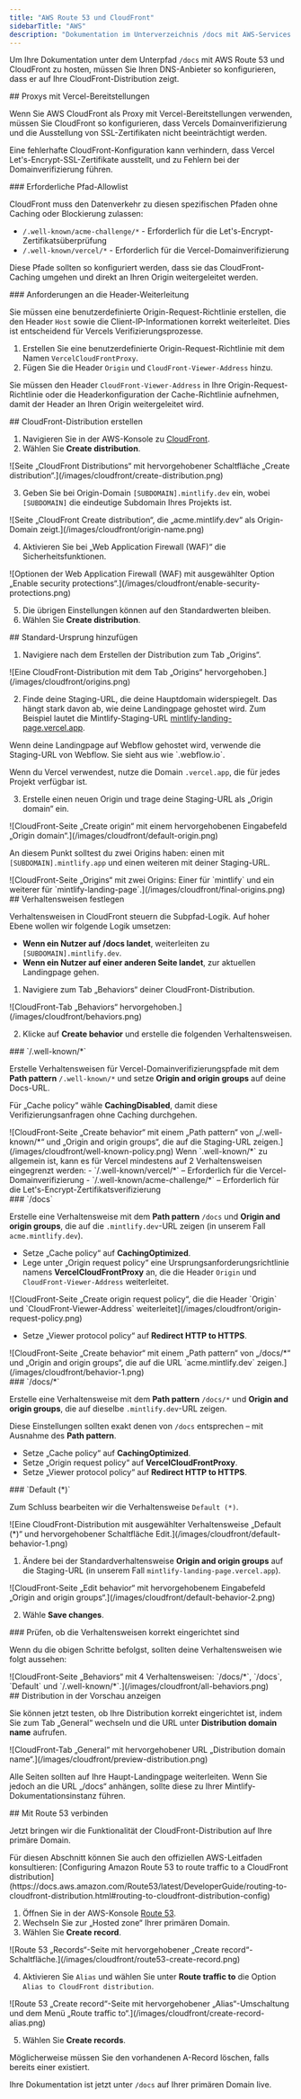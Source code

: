 ```yaml
---
title: "AWS Route 53 und CloudFront"
sidebarTitle: "AWS"
description: "Dokumentation im Unterverzeichnis /docs mit AWS-Services hosten"
---
```



Um Ihre Dokumentation unter dem Unterpfad `/docs` mit AWS Route 53 und CloudFront zu hosten, müssen Sie Ihren DNS-Anbieter so konfigurieren, dass er auf Ihre CloudFront-Distribution zeigt.

<div id="proxies-with-vercel-deployments">
  ## Proxys mit Vercel-Bereitstellungen
</div>

Wenn Sie AWS CloudFront als Proxy mit Vercel-Bereitstellungen verwenden, müssen Sie CloudFront so konfigurieren, dass Vercels Domainverifizierung und die Ausstellung von SSL-Zertifikaten nicht beeinträchtigt werden.

Eine fehlerhafte CloudFront-Konfiguration kann verhindern, dass Vercel Let's-Encrypt-SSL-Zertifikate ausstellt, und zu Fehlern bei der Domainverifizierung führen.

<div id="required-path-allowlist">
  ### Erforderliche Pfad-Allowlist
</div>

CloudFront muss den Datenverkehr zu diesen spezifischen Pfaden ohne Caching oder Blockierung zulassen:

- `/.well-known/acme-challenge/*` - Erforderlich für die Let's-Encrypt-Zertifikatsüberprüfung
- `/.well-known/vercel/*` - Erforderlich für die Vercel-Domainverifizierung

Diese Pfade sollten so konfiguriert werden, dass sie das CloudFront-Caching umgehen und direkt an Ihren Origin weitergeleitet werden.

<div id="header-forwarding-requirements">
  ### Anforderungen an die Header-Weiterleitung
</div>

Sie müssen eine benutzerdefinierte Origin-Request-Richtlinie erstellen, die den Header `Host` sowie die Client-IP-Informationen korrekt weiterleitet. Dies ist entscheidend für Vercels Verifizierungsprozesse.

1. Erstellen Sie eine benutzerdefinierte Origin-Request-Richtlinie mit dem Namen `VercelCloudFrontProxy`.
2. Fügen Sie die Header `Origin` und `CloudFront-Viewer-Address` hinzu.

Sie müssen den Header `CloudFront-Viewer-Address` in Ihre Origin-Request-Richtlinie oder die Headerkonfiguration der Cache-Richtlinie aufnehmen, damit der Header an Ihren Origin weitergeleitet wird.

<div id="create-cloudfront-distribution">
  ## CloudFront-Distribution erstellen
</div>

1. Navigieren Sie in der AWS-Konsole zu [CloudFront](https://aws.amazon.com/cloudfront).
2. Wählen Sie **Create distribution**.

  <Frame>
    ![Seite „CloudFront Distributions“ mit hervorgehobener Schaltfläche „Create distribution“.](/images/cloudfront/create-distribution.png)
  </Frame>

3. Geben Sie bei Origin-Domain `[SUBDOMAIN].mintlify.dev` ein, wobei `[SUBDOMAIN]` die eindeutige Subdomain Ihres Projekts ist.

  <Frame>
    ![Seite „CloudFront Create distribution“, die „acme.mintlify.dev“ als Origin-Domain zeigt.](/images/cloudfront/origin-name.png)
  </Frame>

4. Aktivieren Sie bei „Web Application Firewall (WAF)“ die Sicherheitsfunktionen.

  <Frame>
    ![Optionen der Web Application Firewall (WAF) mit ausgewählter Option „Enable security protections“.](/images/cloudfront/enable-security-protections.png)
  </Frame>

5. Die übrigen Einstellungen können auf den Standardwerten bleiben.
6. Wählen Sie **Create distribution**.

<div id="add-default-origin">
  ## Standard-Ursprung hinzufügen
</div>

1. Navigiere nach dem Erstellen der Distribution zum Tab „Origins“.

  <Frame>
    ![Eine CloudFront-Distribution mit dem Tab „Origins“ hervorgehoben.](/images/cloudfront/origins.png)
  </Frame>

2. Finde deine Staging-URL, die deine Hauptdomain widerspiegelt. Das hängt stark davon ab, wie deine Landingpage gehostet wird. Zum Beispiel lautet die Mintlify-Staging-URL [mintlify-landing-page.vercel.app](https://mintlify-landing-page.vercel.app).

<Info>
  Wenn deine Landingpage auf Webflow gehostet wird, verwende die Staging-URL von Webflow. Sie sieht aus wie `.webflow.io`.

  Wenn du Vercel verwendest, nutze die Domain `.vercel.app`, die für jedes Projekt verfügbar ist.
</Info>

3. Erstelle einen neuen Origin und trage deine Staging-URL als „Origin domain“ ein.

  <Frame>
    ![CloudFront-Seite „Create origin“ mit einem hervorgehobenen Eingabefeld „Origin domain“.](/images/cloudfront/default-origin.png)
  </Frame>

An diesem Punkt solltest du zwei Origins haben: einen mit `[SUBDOMAIN].mintlify.app` und einen weiteren mit deiner Staging-URL.

<Frame>
  ![CloudFront-Seite „Origins“ mit zwei Origins: Einer für `mintlify` und ein weiterer für `mintlify-landing-page`.](/images/cloudfront/final-origins.png)
</Frame>

<div id="set-behaviors">
  ## Verhaltensweisen festlegen
</div>

Verhaltensweisen in CloudFront steuern die Subpfad-Logik. Auf hoher Ebene wollen wir folgende Logik umsetzen:

- **Wenn ein Nutzer auf /docs landet**, weiterleiten zu `[SUBDOMAIN].mintlify.dev`.
- **Wenn ein Nutzer auf einer anderen Seite landet**, zur aktuellen Landingpage gehen.

1. Navigiere zum Tab „Behaviors“ deiner CloudFront-Distribution.

<Frame>
	![CloudFront-Tab „Behaviors“ hervorgehoben.](/images/cloudfront/behaviors.png)
</Frame>

2. Klicke auf **Create behavior** und erstelle die folgenden Verhaltensweisen.

<div id="well-known">
  ### `/.well-known/*`
</div>

Erstelle Verhaltensweisen für Vercel-Domainverifizierungspfade mit dem **Path pattern** `/.well-known/*` und setze **Origin and origin groups** auf deine Docs-URL.

Für „Cache policy“ wähle **CachingDisabled**, damit diese Verifizierungsanfragen ohne Caching durchgehen.

<Frame>
  ![CloudFront-Seite „Create behavior“ mit einem „Path pattern“ von „/.well-known/*“ und „Origin and origin groups“, die auf die Staging-URL zeigen.](/images/cloudfront/well-known-policy.png)
</Frame>

<Info>
Wenn `.well-known/*` zu allgemein ist, kann es für Vercel mindestens auf 2 Verhaltensweisen eingegrenzt werden:
  - `/.well-known/vercel/*` – Erforderlich für die Vercel-Domainverifizierung
  - `/.well-known/acme-challenge/*` – Erforderlich für die Let's-Encrypt-Zertifikatsverifizierung
</Info>

<div id="docs">
  ### `/docs`
</div>

Erstelle eine Verhaltensweise mit dem **Path pattern** `/docs` und **Origin and origin groups**, die auf die `.mintlify.dev`-URL zeigen (in unserem Fall `acme.mintlify.dev`).

- Setze „Cache policy“ auf **CachingOptimized**.
- Lege unter „Origin request policy“ eine Ursprungsanforderungsrichtlinie namens **VercelCloudFrontProxy** an, die die Header `Origin` und `CloudFront-Viewer-Address` weiterleitet.

<Frame>
	![CloudFront-Seite „Create origin request policy“, die die Header `Origin` und `CloudFront-Viewer-Address` weiterleitet](/images/cloudfront/origin-request-policy.png)
</Frame>

- Setze „Viewer protocol policy“ auf **Redirect HTTP to HTTPS**.

<Frame>
  ![CloudFront-Seite „Create behavior“ mit einem „Path pattern“ von „/docs/*“ und „Origin and origin groups“, die auf die URL `acme.mintlify.dev` zeigen.](/images/cloudfront/behavior-1.png)
</Frame>

<div id="docs">
  ### `/docs/*`
</div>

Erstelle eine Verhaltensweise mit dem **Path pattern** `/docs/*` und **Origin and origin groups**, die auf dieselbe `.mintlify.dev`-URL zeigen.

Diese Einstellungen sollten exakt denen von `/docs` entsprechen – mit Ausnahme des **Path pattern**.

- Setze „Cache policy“ auf **CachingOptimized**.
- Setze „Origin request policy“ auf **VercelCloudFrontProxy**.
- Setze „Viewer protocol policy“ auf **Redirect HTTP to HTTPS**.

<div id="default">
  ### `Default (*)`
</div>

Zum Schluss bearbeiten wir die Verhaltensweise `Default (*)`.

<Frame>
  ![Eine CloudFront-Distribution mit ausgewählter Verhaltensweise „Default (*)“ und hervorgehobener Schaltfläche Edit.](/images/cloudfront/default-behavior-1.png)
</Frame>

1. Ändere bei der Standardverhaltensweise **Origin and origin groups** auf die Staging-URL (in unserem Fall `mintlify-landing-page.vercel.app`).

<Frame>
  ![CloudFront-Seite „Edit behavior“ mit hervorgehobenem Eingabefeld „Origin and origin groups“.](/images/cloudfront/default-behavior-2.png)
</Frame>

2. Wähle **Save changes**.

<div id="check-behaviors-are-set-up-correctly">
  ### Prüfen, ob die Verhaltensweisen korrekt eingerichtet sind
</div>

Wenn du die obigen Schritte befolgst, sollten deine Verhaltensweisen wie folgt aussehen:

<Frame>
  ![CloudFront-Seite „Behaviors“ mit 4 Verhaltensweisen: `/docs/*`, `/docs`, `Default` und `/.well-known/*`.](/images/cloudfront/all-behaviors.png)
</Frame>

<div id="preview-distribution">
  ## Distribution in der Vorschau anzeigen
</div>

Sie können jetzt testen, ob Ihre Distribution korrekt eingerichtet ist, indem Sie zum Tab „General“ wechseln und die URL unter **Distribution domain name** aufrufen.

<Frame>
  ![CloudFront-Tab „General“ mit hervorgehobener URL „Distribution domain name“.](/images/cloudfront/preview-distribution.png)
</Frame>

Alle Seiten sollten auf Ihre Haupt-Landingpage weiterleiten. Wenn Sie jedoch an die URL „/docs“ anhängen, sollte diese zu Ihrer Mintlify-Dokumentationsinstanz führen.

<div id="connect-with-route53">
  ## Mit Route 53 verbinden
</div>

Jetzt bringen wir die Funktionalität der CloudFront-Distribution auf Ihre primäre Domain.

<Note>
  Für diesen Abschnitt können Sie auch den offiziellen AWS-Leitfaden konsultieren: [Configuring
  Amazon Route 53 to route traffic to a CloudFront
  distribution](https://docs.aws.amazon.com/Route53/latest/DeveloperGuide/routing-to-cloudfront-distribution.html#routing-to-cloudfront-distribution-config)
</Note>

1. Öffnen Sie in der AWS-Konsole [Route 53](https://aws.amazon.com/route53).
2. Wechseln Sie zur „Hosted zone“ Ihrer primären Domain.
3. Wählen Sie **Create record**.

<Frame>
  ![Route 53 „Records“-Seite mit hervorgehobener „Create record“-Schaltfläche.](/images/cloudfront/route53-create-record.png)
</Frame>

4. Aktivieren Sie `Alias` und wählen Sie unter **Route traffic to** die Option `Alias to CloudFront distribution`.

<Frame>
  ![Route 53 „Create record“-Seite mit hervorgehobener „Alias“-Umschaltung und dem Menü „Route traffic to“.](/images/cloudfront/create-record-alias.png)
</Frame>

5. Wählen Sie **Create records**.

<Note>
  Möglicherweise müssen Sie den vorhandenen A-Record löschen, falls bereits einer existiert.
</Note>

Ihre Dokumentation ist jetzt unter `/docs` auf Ihrer primären Domain live.

<Propagating />
